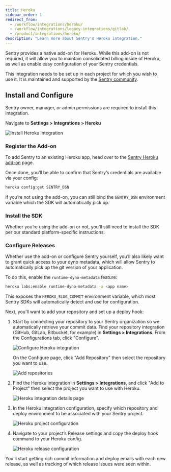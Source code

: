 ```yaml
---
title: Heroku
sidebar_order: 1
redirect_from:
  - /workflow/integrations/heroku/
  - /workflow/integrations/legacy-integrations/gitlab/
  - /product/integrations/heroku/
description: "Learn more about Sentry's Heroku integration."
---
```


Sentry provides a native add-on for Heroku. While this add-on is not required, it will allow you to maintain consolidated billing inside of Heroku, as well as enable easy configuration of your Sentry credentials.

This integration needs to be set up in each project for which you wish to use it. It is maintained and supported by the [Sentry community](https://open.sentry.io/).

## Install and Configure

<Note>

Sentry owner, manager, or admin permissions are required to install this integration.

</Note>

Navigate to **Settings > Integrations > Heroku**

![Install Heroku integration](heroku.png)

### Register the Add-on

To add Sentry to an existing Heroku app, head over to the [Sentry Heroku add-on](https://elements.heroku.com/addons/sentry) page.

Once done, you’ll be able to confirm that Sentry’s credentials are available via your config:

```bash
heroku config:get SENTRY_DSN
```

<Note>

If you’re not using the add-on, you can still bind the `SENTRY_DSN` environment variable which the SDK will automatically pick up.

</Note>

### Install the SDK

Whether you’re using the add-on or not, you’ll still need to install the SDK per our standard platform-specific instructions.

### Configure Releases

Whether use the add-on or configure Sentry yourself, you’ll also likely want to grant quick access to your dyno metadata, which will allow Sentry to automatically pick up the git version of your application.

To do this, enable the `runtime-dyno-metadata` feature:

```bash
heroku labs:enable runtime-dyno-metadata -a <app name>
```

This exposes the `HEROKU_SLUG_COMMIT` environment variable, which most Sentry SDKs will automatically detect and use for configuration.

Next, you’ll want to add your repository and set up a deploy hook:

1.  Start by connecting your repository to your Sentry organization so we automatically retrieve your commit data. Find your repository integration (GitHub, GitLab, Bitbucket, for example) in **Settings > Integrations**. From the Configurations tab, click "Configure".

    ![Configure Heroku integration](heroku-configure-repo-integration.png)

    On the Configure page, click "Add Repository" then select the repository you want to use.

    ![Add repositories](heroku-repo-add.png)

2.  Find the Heroku integration in **Settings > Integrations**, and click "Add to Project" then select the project you want to use with Heroku.

    ![Heroku integration details page](heroku-integration-detail.png)

3.  In the Heroku integration configuration, specify which repository and deploy environment to be associated with your Sentry project.

    ![Heroku project configuration](heroku-project-config.png)

4.  Navigate to your project’s Release settings and copy the deploy hook command to your Heroku config.

    ![Heroku release configuration](heroku-config.png)

You’ll start getting rich commit information and deploy emails with each new release, as well as tracking of which release issues were seen within.
